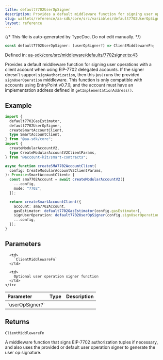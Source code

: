 ```yaml
---
title: default7702UserOpSigner
description: Provides a default middleware function for signing user operations with a client account when using EIP-7702 delegated accounts. If the signer doesn't support `signAuthorization`, then this just runs the provided `signUserOperation` middleware. This function is only compatible with accounts using EntryPoint v0.7.0, and the account must have an implementation address defined in `getImplementationAddress()`.
slug: wallets/reference/aa-sdk/core/src/variables/default7702UserOpSigner
layout: reference
---
```


{/* This file is auto-generated by TypeDoc. Do not edit manually. */}

```ts
const default7702UserOpSigner: (userOpSigner?) => ClientMiddlewareFn;
```

Defined in: [aa-sdk/core/src/middleware/defaults/7702signer.ts:43](https://github.com/alchemyplatform/aa-sdk/blob/08ef11b1fc98663df6a97fa93722c7f14b33f1cc/aa-sdk/core/src/middleware/defaults/7702signer.ts#L43)

Provides a default middleware function for signing user operations with a client account when using EIP-7702 delegated accounts.
If the signer doesn't support `signAuthorization`, then this just runs the provided `signUserOperation` middleware.
This function is only compatible with accounts using EntryPoint v0.7.0, and the account must have an implementation address defined in `getImplementationAddress()`.

## Example

```ts twoslash
import {
  default7702GasEstimator,
  default7702UserOpSigner,
  createSmartAccountClient,
  type SmartAccountClient,
} from "@aa-sdk/core";
import {
  createModularAccountV2,
  type CreateModularAccountV2ClientParams,
} from "@account-kit/smart-contracts";

async function createSMA7702AccountClient(
  config: CreateModularAccountV2ClientParams,
): Promise<SmartAccountClient> {
  const sma7702Account = await createModularAccountV2({
    ...config,
    mode: "7702",
  });

  return createSmartAccountClient({
    account: sma7702Account,
    gasEstimator: default7702GasEstimator(config.gasEstimator),
    signUserOperation: default7702UserOpSigner(config.signUserOperation),
    ...config,
  });
}
```

## Parameters

<table>
  <thead>
    <tr>
      <th align="left">Parameter</th>
      <th align="left">Type</th>
      <th align="left">Description</th>
    </tr>
  </thead>

  <tbody>
    <tr>
      <td>
        `userOpSigner?`
      </td>

      <td>
        `ClientMiddlewareFn`
      </td>

      <td>
        Optional user operation signer function
      </td>
    </tr>

  </tbody>
</table>

## Returns

`ClientMiddlewareFn`

A middleware function that signs EIP-7702 authorization tuples if necessary, and also uses the provided or default user operation signer to generate the user op signature.
